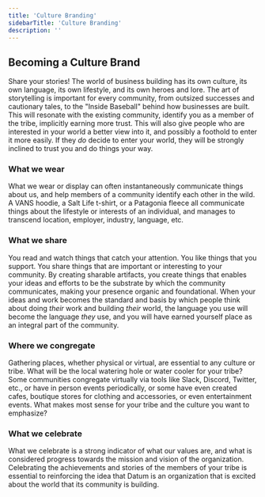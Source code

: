 ```yaml
---
title: 'Culture Branding'
sidebarTitle: 'Culture Branding'
description: ''
---
```


## Becoming a Culture Brand

Share your stories! The world of business building has its own culture, its own
language, its own lifestyle, and its own heroes and lore. The art of
storytelling is important for every community, from outsized successes and
cautionary tales, to the "Inside Baseball" behind how businesses are built.
This will resonate with the existing community, identify you as a member of the
tribe, implicitly earning more trust. This will also give people who are
interested in your world a better view into it, and possibly a foothold to enter
it more easily. If they _do_ decide to enter your world, they will be strongly
inclined to trust you and do things your way.

### What we wear

What we wear or display can often instantaneously communicate things about
us, and help members of a community identify each other in the wild. A
VANS hoodie, a Salt Life t-shirt, or a Patagonia fleece all communicate
things about the lifestyle or interests of an individual, and manages to
transcend location, employer, industry, language, etc.

### What we share

You read and watch things that catch your attention. You like things that
you support. You share things that are important or interesting to your
community. By creating sharable artifacts, you create things that enables
your ideas and efforts to be the substrate by which the community
communicates, making your presence organic and foundational. When your
ideas and work becomes the standard and basis by which people think about
 doing _their_ work and building _their_ world, the language you use will
 become the language _they_ use, and you will have earned yourself place as
 an integral part of the community.

### Where we congregate

Gathering places, whether physical or virtual, are essential to any
culture or tribe. What will be the local watering hole or water cooler for your tribe? Some communities congregate virtually via tools like Slack, Discord, Twitter, etc., or have in person events periodically, or some have even created cafes, boutique stores for clothing and accessories, or even entertainment events. What makes most sense for your tribe and the culture you want to emphasize?

### What we celebrate

What we celebrate is a strong indicator of what our values are, and what
is considered progress towards the mission and vision of the organization. Celebrating the achievements and stories of the members of your tribe is essential to reinforcing the idea that Datum is an organization that is excited about the world that its community is building.

